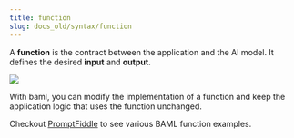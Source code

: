 ```yaml
---
title: function
slug: docs_old/syntax/function
---
```



A **function** is the contract between the application and the AI model. It defines the desired **input** and **output**.

<img src="../../images/docs/BAML_contract.png" />


With baml, you can modify the implementation of a function and keep the application logic that uses the
function unchanged.

Checkout [PromptFiddle](https://promptfiddle.com) to see various BAML function examples.